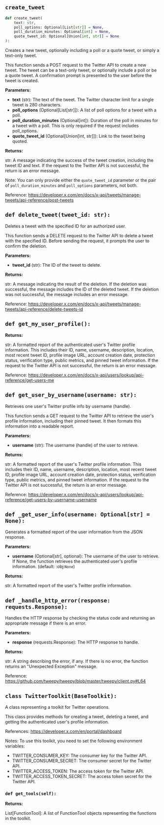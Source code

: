 <a id="camel.toolkits.twitter_toolkit"></a>

<a id="camel.toolkits.twitter_toolkit.create_tweet"></a>

## `create_tweet`

```python
def create_tweet(
    text: str,
    poll_options: Optional[List[str]] = None,
    poll_duration_minutes: Optional[int] = None,
    quote_tweet_id: Optional[Union[int, str]] = None
):
```

Creates a new tweet, optionally including a poll or a quote tweet,
or simply a text-only tweet.

This function sends a POST request to the Twitter API to create a new
tweet. The tweet can be a text-only tweet, or optionally include a poll
or be a quote tweet. A confirmation prompt is presented to the user
before the tweet is created.

**Parameters:**

- **text** (str): The text of the tweet. The Twitter character limit for a single tweet is 280 characters.
- **poll_options** (Optional[List[str]]): A list of poll options for a tweet with a poll.
- **poll_duration_minutes** (Optional[int]): Duration of the poll in minutes for a tweet with a poll. This is only required if the request includes poll_options.
- **quote_tweet_id** (Optional[Union[int, str]]): Link to the tweet being quoted.

**Returns:**

  str: A message indicating the success of the tweet creation,
including the tweet ID and text. If the request to the
Twitter API is not successful, the return is an error message.

Note:
You can only provide either the `quote_tweet_id` parameter or
the pair of `poll_duration_minutes` and `poll_options` parameters,
not both.

Reference:
https://developer.x.com/en/docs/x-api/tweets/manage-tweets/api-reference/post-tweets

<a id="camel.toolkits.twitter_toolkit.delete_tweet"></a>

## `def delete_tweet(tweet_id: str):`

Deletes a tweet with the specified ID for an authorized user.

This function sends a DELETE request to the Twitter API to delete
a tweet with the specified ID. Before sending the request, it
prompts the user to confirm the deletion.

**Parameters:**

- **tweet_id** (str): The ID of the tweet to delete.

**Returns:**

  str: A message indicating the result of the deletion. If the
deletion was successful, the message includes the ID of the
deleted tweet. If the deletion was not successful, the message
includes an error message.

Reference:
https://developer.x.com/en/docs/x-api/tweets/manage-tweets/api-reference/delete-tweets-id

<a id="camel.toolkits.twitter_toolkit.get_my_user_profile"></a>

## `def get_my_user_profile():`

**Returns:**

  str: A formatted report of the authenticated user's Twitter profile
information. This includes their ID, name, username,
description, location, most recent tweet ID, profile image URL,
account creation date, protection status, verification type,
public metrics, and pinned tweet information. If the request to
the Twitter API is not successful, the return is an error message.

Reference:
https://developer.x.com/en/docs/x-api/users/lookup/api-reference/get-users-me

<a id="camel.toolkits.twitter_toolkit.get_user_by_username"></a>

## `def get_user_by_username(username: str):`

Retrieves one user's Twitter profile info by username (handle).

This function sends a GET request to the Twitter API to retrieve the
user's profile information, including their pinned tweet.
It then formats this information into a readable report.

**Parameters:**

- **username** (str): The username (handle) of the user to retrieve.

**Returns:**

  str: A formatted report of the user's Twitter profile information.
This includes their ID, name, username, description, location,
most recent tweet ID, profile image URL, account creation date,
protection status, verification type, public metrics, and
pinned tweet information. If the request to the Twitter API is
not successful, the return is an error message.

Reference:
https://developer.x.com/en/docs/x-api/users/lookup/api-reference/get-users-by-username-username

<a id="camel.toolkits.twitter_toolkit._get_user_info"></a>

## `def _get_user_info(username: Optional[str] = None):`

Generates a formatted report of the user information from the
JSON response.

**Parameters:**

- **username** (Optional[str], optional): The username of the user to retrieve. If None, the function retrieves the authenticated user's profile information. (default: :obj:`None`)

**Returns:**

  str: A formatted report of the user's Twitter profile information.

<a id="camel.toolkits.twitter_toolkit._handle_http_error"></a>

## `def _handle_http_error(response: requests.Response):`

Handles the HTTP response by checking the status code and
returning an appropriate message if there is an error.

**Parameters:**

- **response** (requests.Response): The HTTP response to handle.

**Returns:**

  str: A string describing the error, if any. If there is no error,
the function returns an "Unexpected Exception" message.

Reference:
https://github.com/tweepy/tweepy/blob/master/tweepy/client.py#L64

<a id="camel.toolkits.twitter_toolkit.TwitterToolkit"></a>

## `class TwitterToolkit(BaseToolkit):`

A class representing a toolkit for Twitter operations.

This class provides methods for creating a tweet, deleting a tweet, and
getting the authenticated user's profile information.

References:
https://developer.x.com/en/portal/dashboard

Notes:
To use this toolkit, you need to set the following environment
variables:
- TWITTER_CONSUMER_KEY: The consumer key for the Twitter API.
- TWITTER_CONSUMER_SECRET: The consumer secret for the Twitter API.
- TWITTER_ACCESS_TOKEN: The access token for the Twitter API.
- TWITTER_ACCESS_TOKEN_SECRET: The access token secret for the Twitter
API.

<a id="camel.toolkits.twitter_toolkit.TwitterToolkit.get_tools"></a>

### `def get_tools(self):`

**Returns:**

  List[FunctionTool]: A list of FunctionTool objects
representing the functions in the toolkit.
